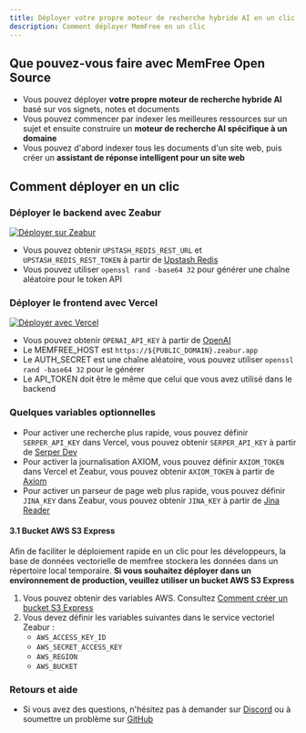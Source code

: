 ```yaml
---
title: Déployer votre propre moteur de recherche hybride AI en un clic
description: Comment déployer MemFree en un clic
---
```


## Que pouvez-vous faire avec MemFree Open Source

-   Vous pouvez déployer **votre propre moteur de recherche hybride AI** basé sur vos signets, notes et documents
-   Vous pouvez commencer par indexer les meilleures ressources sur un sujet et ensuite construire un **moteur de recherche AI spécifique à un domaine**
-   Vous pouvez d'abord indexer tous les documents d'un site web, puis créer un **assistant de réponse intelligent pour un site web**

## Comment déployer en un clic

<Steps>

### Déployer le backend avec Zeabur

<a href="https://zeabur.com/templates/CE71SC?referralCode=memfree">
    <img src="https://zeabur.com/button.svg" alt="Déployer sur Zeabur" />
</a>

-   Vous pouvez obtenir `UPSTASH_REDIS_REST_URL` et `UPSTASH_REDIS_REST_TOKEN` à partir de [Upstash Redis](https://upstash.com/docs/redis/overall/getstarted)
-   Vous pouvez utiliser `openssl rand -base64 32` pour générer une chaîne aléatoire pour le token API

### Déployer le frontend avec Vercel

<a href="https://vercel.com/new/clone?repository-url=https%3A%2F%2Fgithub.com%2Fmemfreeme%2Fmemfree&env=UPSTASH_REDIS_REST_URL,UPSTASH_REDIS_REST_TOKEN,OPENAI_API_KEY,SERPER_API_KEY,AUTH_SECRET&envDescription=https%3A%2F%2Fgithub.com%2Fmemfreeme%2Fmemfree%2Fblob%2Fmain%2Ffrontend%2Fenv-example&project-name=memfree&repository-name=memfree&demo-title=MemFree&demo-description=MemFree – Moteur de recherche hybride AI&demo-url=https%3A%2F%2Fwww.memfree.me%2F&demo-image=https%3A%2F%2Fwww.memfree.me%2Fog.png&root-directory=frontend">
    <img src="https://vercel.com/button" alt="Déployer avec Vercel" />
</a>

-   Vous pouvez obtenir `OPENAI_API_KEY` à partir de [OpenAI](https://platform.openai.com)
-   Le MEMFREE_HOST est `https://${PUBLIC_DOMAIN}.zeabur.app`
-   Le AUTH_SECRET est une chaîne aléatoire, vous pouvez utiliser `openssl rand -base64 32` pour le générer
-   Le API_TOKEN doit être le même que celui que vous avez utilisé dans le backend

### Quelques variables optionnelles

-   Pour activer une recherche plus rapide, vous pouvez définir `SERPER_API_KEY` dans Vercel, vous pouvez obtenir `SERPER_API_KEY` à partir de [Serper Dev](https://serper.dev)
-   Pour activer la journalisation AXIOM, vous pouvez définir `AXIOM_TOKEN` dans Vercel et Zeabur, vous pouvez obtenir `AXIOM_TOKEN` à partir de [Axiom](https://axiom.co)
-   Pour activer un parseur de page web plus rapide, vous pouvez définir `JINA_KEY` dans Zeabur, vous pouvez obtenir `JINA_KEY` à partir de [Jina Reader](https://jina.ai/reader)

#### 3.1 Bucket AWS S3 Express

Afin de faciliter le déploiement rapide en un clic pour les développeurs, la base de données vectorielle de memfree stockera les données dans un répertoire local temporaire. **Si vous souhaitez déployer dans un environnement de production, veuillez utiliser un bucket AWS S3 Express**

1. Vous pouvez obtenir des variables AWS. Consultez [Comment créer un bucket S3 Express](https://www.memfree.me/search?q=How%20To%20Create%20S3%20Express%20One%20zone%20Bucket%20and%20get%20ACCESS_KEY,%20SECRET%20KEY%20and%20BUCKET%20name)
2. Vous devez définir les variables suivantes dans le service vectoriel Zeabur :
    - `AWS_ACCESS_KEY_ID`
    - `AWS_SECRET_ACCESS_KEY`
    - `AWS_REGION`
    - `AWS_BUCKET`

### Retours et aide

-   Si vous avez des questions, n'hésitez pas à demander sur [Discord](https://discord.com/invite/7QqyMSTaRq) ou à soumettre un problème sur [GitHub](https://github.com/memfreeme/memfree/issues)

</Steps>
